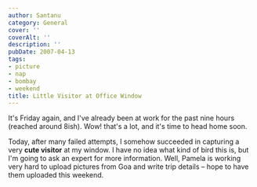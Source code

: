 ```yaml
---
author: Santanu
category: General
cover: ''
coverAlt: ''
description: ''
pubDate: 2007-04-13
tags:
- picture
- nap
- bombay
- weekend
title: Little Visitor at Office Window
---
```


It's Friday again, and I've already been at work for the past nine hours (reached around 8ish). Wow! that's a lot, and it's time to head home soon.

Today, after many failed attempts, I somehow succeeded in capturing a very **cute visitor** at my window. I have no idea what kind of bird this is, but I'm going to ask an expert for more information. Well, Pamela is working very hard to upload pictures from Goa and write trip details – hope to have them uploaded this weekend.